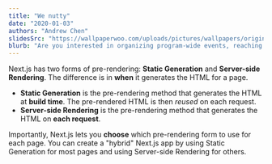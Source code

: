```yaml
---
title: "We nutty"
date: "2020-01-03"
authors: "Andrew Chen"
slidesSrc: "https://wallpaperwoo.com/uploads/pictures/wallpapers/original/107580_707804102a2693e22615e0c5e3686e05.jpg"
blurb: "Are you interested in organizing program-wide events, reaching out to industry professionals, o..."
---
```


Next.js has two forms of pre-rendering: **Static Generation** and **Server-side Rendering**. The difference is in **when** it generates the HTML for a page.

- **Static Generation** is the pre-rendering method that generates the HTML at **build time**. The pre-rendered HTML is then _reused_ on each request.
- **Server-side Rendering** is the pre-rendering method that generates the HTML on **each request**.

Importantly, Next.js lets you **choose** which pre-rendering form to use for each page. You can create a "hybrid" Next.js app by using Static Generation for most pages and using Server-side Rendering for others.
